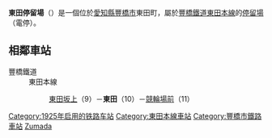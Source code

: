 {{日本車站資訊
|公司色 = #006666
|文字色 = 
|站名 = 東田停留場
|圖片 = Azumada-eki.JPG
|pxl = 
|圖片說明 = 東田停留場
|日文原名 = 東田
|平假名 = あずまだ
|羅馬拼音 = Azumada
|副站名 = 
|所在地 = [[爱知縣|爱知縣]][[豐橋市|豐橋市]]東田町
|車站構造 = [[地面車站|地面車站]]
|月台配置 = 2面2線
|啟用年月日 = 1925年（[[大正|大正]]14年）12月25日
|廢站年月日 = 
|乘客人數 = 
|上下車人次 = 
|統計年度 = 
|轉車 = 
|備註 = 
|全寬備註 = 
|adjacent = {{Adjacent stations|system=豐橋鐵道|line=東田本線|left=東田坂上|right=競輪場前|note-left=9<br/>0.5km|note-mid={{車站編號s|#006666|white|10}}<br/>距離[[站前停留場|站前]]3.3km|note-right=11<br>0.3km}}
}}
'''東田停留場'''（{{Jpn|j=東田停留場|hg=あずまだていりゅうじょう|rm=Azumada teiryūjō|f=y}}）是一個位於[[愛知縣|愛知縣]][[豐橋市|豐橋市]]東田町，屬於[[豐橋鐵道|豐橋鐵道]][[東田本線|東田本線]]的[[鐵路車站|停留場]]（電停）。
== 相鄰車站 ==
; 豐橋鐵道
: 東田本線
:: [[東田坂上停留場|東田坂上]]（9）－'''東田'''（10）－[[競輪場前停留場|競輪場前]]（11）

{{DEFAULTSORT:Azumada}}
{{Japan-rail-stub}}
{{Railwaystation-stub}}
{{東田本線}}

[[Category:1925年启用的铁路车站|Category:1925年启用的铁路车站]]
[[Category:東田本線車站|Category:東田本線車站]]
[[Category:豐橋市鐵路車站|Category:豐橋市鐵路車站]]
[[Category:日本鐵路車站_A|Zumada]]